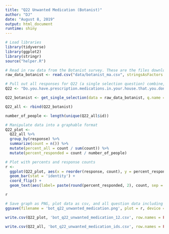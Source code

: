 ```yaml
---
title: "Q22 Unwanted Medication (Botanist)"
author: "DJ"
date: "August 8, 2019"
output: html_document
runtime: shiny
---
```


```r
# Load libraries
library(tidyverse)
library(ggplot2)
library(stringr)
source("helper.R")
```

```r
# Read in raw data from the Botanist survey. These are the files downloaded from survey monkey saved as a .csv
raw_data_botanist <- read.csv("data/botanist_ma.csv", stringsAsFactors = FALSE)
```

```r
# Pull out all responses for Q22 (a single selection question) combine, then determine 'question n'
Q22 <- "Do.you.have.prescription.medications.in.your.house.that.you.don.t.want.to.use.and.currently.need.to.get.rid.of."

Q22_botanist <- get_single_selection(data = raw_data_botanist, q.name = Q22)

Q22_all <- rbind(Q22_botanist)

number_of_people <- length(unique(Q22_all$id))
```

```r
# Manipulate data into a graphable format
Q22_plot <- 
  Q22_all %>%
  group_by(response) %>%
  summarize(count = n()) %>%
  mutate(percent_all = count / sum(count)) %>%
  mutate(percent_responded = count / number_of_people)
```

```r
# Plot with percents and response counts
r <- 
  ggplot(Q22_plot, aes(x = reorder(response, count), y = percent_responded)) +
  geom_bar(stat = 'identity') +
  coord_flip() +
  geom_text(aes(label= paste(round(percent_responded, 2), count, sep = "***")))

r
```

```r
# Save graph as PNG, plot data as csv, and all question data including response IDs as csv (save question n and N at end of plot file as "_x.x")
ggsave(filename = 'bot_q22_unwanted_medication.png', plot = r, device = 'png')

write.csv(Q22_plot, 'bot_q22_unwanted_medication_12.csv', row.names = FALSE)

write.csv(Q22_all, 'bot_q22_unwanted_medication_ids.csv', row.names = FALSE)
```
